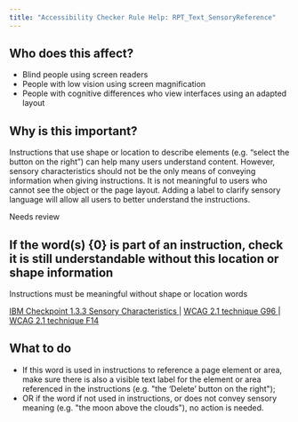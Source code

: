 ```yaml
---
title: "Accessibility Checker Rule Help: RPT_Text_SensoryReference"
---
```


<div className="toolHelp">
<Row>
<Column colLg={5} colMd={3} colSm={4} className="toolLeft">

## Who does this affect?

* Blind people using screen readers
* People with low vision using screen magnification
* People with cognitive differences who view interfaces using an adapted layout

## Why is this important?

Instructions that use shape or location to describe elements (e.g. “select the button on the right”) can help many users understand content. However, sensory characteristics should not be the only means of conveying information when giving instructions. It is not meaningful to users who cannot see the object or the page layout. Adding a label to clarify sensory language will allow all users to better understand the instructions.

</Column>
<Column colLg={11} colMd={5} colSm={4} className="toolMain">

<div id="locLevel" className="level-violation">Needs review</div>

## If the word(s) {0} is part of an instruction, check it is still understandable without this location or shape information
Instructions must be meaningful without shape or location words

[IBM Checkpoint 1.3.3 Sensory Characteristics ](https://www.ibm.com/able/guidelines/ci162/sensory_characteristics.html) | [WCAG 2.1 technique G96 ](https://www.w3.org/WAI/WCAG21/Techniques/general/G96.html) | [WCAG 2.1 technique F14 ](https://www.w3.org/WAI/WCAG21/Techniques/failures/F14)

<div id="locSnippet"></div>

## What to do

* If this word is used in instructions to reference a page element or area, make sure there is also a visible text label for the element or area referenced in the instructions (e.g. "the ‘Delete’ button on the right");
* OR if the word if not used in instructions, or does not convey sensory meaning (e.g. "the moon above the clouds"), no action is needed.



</Column>
</Row>
</div>

